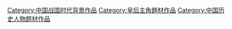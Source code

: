 [[Category:中国战国时代背景作品|Category:中国战国时代背景作品]]
[[Category:皇后主角題材作品|Category:皇后主角題材作品]]
[[Category:中国历史人物题材作品|Category:中国历史人物题材作品]]